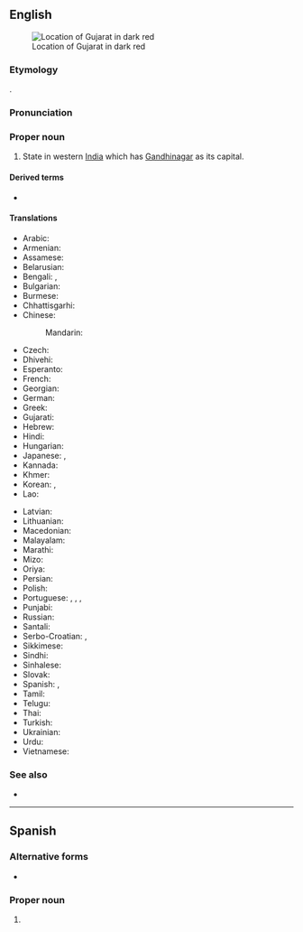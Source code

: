==English==
{{wikipedia}}
[[Image:Gujarat in India (disputed hatched).svg|thumb|Location of Gujarat in dark red]]

===Etymology===
{{bor|en|gu|ગુજરાત}}.
===Pronunciation===
{{IPA|/ˌɡʊdʒəˈɹɑːt/|lang=en}}
===Proper noun===
{{en-proper noun}}

# State in western [[India]] which has [[Gandhinagar]] as its capital.

====Derived terms====
* {{l|en|Gujarati}}

====Translations====
{{trans-top|state in India}}
* Arabic: {{t|ar|غُوجَارَات|m|tr=ḡujarāt}}
* Armenian: {{t|hy|Գուջարաթ|sc=Armn}}
* Assamese: {{t-needed|as}}
* Belarusian: {{t|be|Гуджара́т|m}}
* Bengali: {{t|bn|গুজরাট|sc=Beng|tr=gujarāṭa}}, {{t|bn|গুজরাত|sc=Beng|tr=gujarāta}}
* Bulgarian: {{t|bg|Гуджара́т|m}}
* Burmese: {{t|my|ဂူဂျရတ်|sc=Mymr}}
* Chhattisgarhi: {{t-needed|hne}}
* Chinese:
*: Mandarin: {{t+|cmn|古吉拉特邦|tr=Gǔjílātè-bāng|sc=Hani}}
* Czech: {{t|cs|Gudžarát}}
* Dhivehi: {{t|dv|ގުޖުރާތު|sc=Thaa}}
* Esperanto: {{t|eo|Guĝarato}}
* French: {{t+|fr|Gujarat|m}}
* Georgian: {{t|ka|გუჯარათი|sc=Geor}}
* German: {{t+|de|Gujarat|n}}
* Greek: {{t+|el|Γκουτζαράτ|sc=Grek}}
* Gujarati: {{t+|gu|ગુજરાત|tr=gujarāt|sc=Gujr}}
* Hebrew: {{t|he|גוג'אראט}}
* Hindi: {{t+|hi|गुजरात|tr=gujarāt}}
* Hungarian: {{t+|hu|Gudzsarát}}
* Japanese: {{t|ja|グジャラート州|tr=Gujarāto-shū}}, {{t|ja|グジャラート|tr=Gujarāto}}
* Kannada: {{t|kn|ಗುಜರಾತ್|sc=Knda}}
* Khmer: {{t|km|រដ្ឋ​ហ៊្គូយ៉ារ៉ាត|tr=roat guyaarat|sc=Khmr}}
* Korean: {{t|ko|구자라트 주|tr=Gujaratteu ju}}, {{t|ko|구자라트|tr=Gujaratteu}}
* Lao: {{t-needed|lo}}
{{trans-mid}}
* Latvian: {{t|lv|Gudžarāta}}
* Lithuanian: {{t|lt|Gudžaratas|m}}
* Macedonian: {{t|mk|Гуџара́т|m}}
* Malayalam: {{t|ml|ഗുജറാത്ത്‌|sc=Mlym}}
* Marathi: {{t|mr|गुजरात|tr=gujarāt|sc=Deva}}
* Mizo: {{t-needed|lus}}
* Oriya: {{t|or|ଗୁଜୁରାଟ|sc=Orya|tr=gujurāṭ}}
* Persian: {{t|fa|گجرات|tr=Gojarât}}
* Polish: {{t|pl|Gudżarat|m}}
* Portuguese: {{t|pt|Gujarate|m}}, {{t|pt|Gujerate|m}}, {{t|pt|Guzarate|m}}, {{t|pt|Guzerate|m-f}}
* Punjabi: {{t|pa|ਗੁਜਰਾਤ|sc=Guru|tr=gujarāt}}
* Russian: {{t+|ru|Гуджара́т|m}}
* Santali: {{t-needed|sat}}
* Serbo-Croatian: {{t|sh|Гуџарат|m|sc=Cyrl}}, {{t|sh|Gujarat|m}}
* Sikkimese: {{t-needed|sip}}
* Sindhi: {{t-needed|sd}}
* Sinhalese: {{t|si|ගුජරාටය|sc=Sinh}}
* Slovak: {{t|sk|Gudžarát|m}}
* Spanish: {{t|es|Guyarat|m}}, {{t|es|Gujarat|m}}
* Tamil: {{t|ta|குசராத்|sc=Taml}}
* Telugu: {{t+|te|గుజరాత్|sc=Telu}}
* Thai: {{t|th|รัฐคุชราต|tr=rát kúcháraadtor}}
* Turkish: {{t|tr|Gucerat}}
* Ukrainian: {{t|uk|Гуджарат|sc=Cyrl}}
* Urdu: {{t|ur|گجرات|tr=gujarāt}}
* Vietnamese: {{t|vi|Gujarat}}
{{trans-bottom}}

===See also===
* {{list:states of India/en}}

----

==Spanish==
{{wikipedia|lang=es}}

===Alternative forms===
* {{l|es|Guyarat}}

===Proper noun===
{{es-proper noun|m}}

# {{l|en|Gujarat}} {{gloss|state in India}}